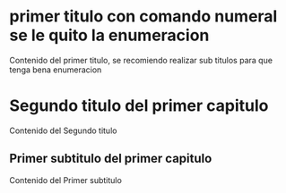 # primer titulo con comando numeral se le quito la enumeracion {.unnumbered}

Contenido del primer titulo, se recomiendo realizar sub titulos para que tenga bena enumeracion

# Segundo titulo del primer capitulo

Contenido del Segundo titulo 

## Primer subtitulo del primer capitulo

Contenido del Primer subtitulo
